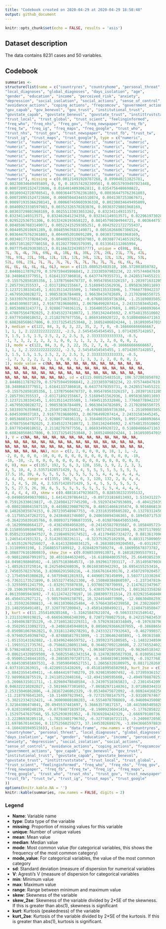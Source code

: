 ```yaml
---
title: "Codebook created on 2020-04-29 at 2020-04-29 18:58:48"
output: github_document
---
```


```r
knitr::opts_chunk$set(echo = FALSE, results = 'asis')
```

## Dataset description
The data contains 8231 cases and 50 variables.

## Codebook

```r
summaries <- 
structure(list(name = c("countryres", "countryhome", "personal_threat", 
"local_diagnoses", "global_diagnoses", "days_isolation", "age", 
"gender", "education", "income", "perceived_risk", "anxiety", 
"depression", "social_isolation", "social_actions", "sense_of_control", 
"avoidance_actions", "coping_actions", "freqcomcov", "government_actions", 
"gov_capab", "gov_benevol", "gov_trust", "institutional_trust", 
"govstate_capab", "govstate_benevol", "govstate_trust", "instittruststate", 
"trust_local", "trust_global", "trust_scient", "feelinginformed", 
"freq_who", "freq_nhs", "freq_gov", "freq_newspaper", "freq_fb", 
"freq_tw", "freq_ig", "freq_maps", "freq_google", "trust_who", 
"trust_nhs", "trust_gov", "trust_newspaper", "trust_fb", "trust_tw", 
"trust_ig", "trust_maps", "trust_google"), type = c("numeric", 
"numeric", "numeric", "numeric", "numeric", "numeric", "numeric", 
"numeric", "numeric", "numeric", "numeric", "numeric", "numeric", 
"numeric", "numeric", "numeric", "numeric", "numeric", "numeric", 
"numeric", "numeric", "numeric", "numeric", "numeric", "numeric", 
"numeric", "numeric", "numeric", "numeric", "numeric", "numeric", 
"numeric", "numeric", "numeric", "numeric", "numeric", "numeric", 
"numeric", "numeric", "numeric", "numeric", "numeric", "numeric", 
"numeric", "numeric", "numeric", "numeric", "numeric", "numeric", 
"numeric"), missing = c(0.00121491920787268, 0.899040213825781, 
0.00230834649495809, 0, 0, 0.183574292309561, 0.00157939497023448, 
0.000728951524723606, 0.0164014093062811, 0.0354756408698822, 
0.00109342728708541, 0.000364475762361803, 0.000364475762361803, 
0.000728951524723606, 0.000850443445510874, 0.0041307253067671, 
0.000971935366298141, 0.000607459603936338, 0.00230834649495809, 
0.00400923338597983, 0.00352326570283076, 0.00303729801968169, 
0.00303729801968169, 0.00255133033653262, 0.832341149313571, 
0.832341149313571, 0.832462641234358, 0.832341149313571, 0.0229619730287936, 
0.029522536751306, 0.0132426193658122, 0.00145790304944721, 0.00364475762361803, 
0.00485967683149071, 0.00522415259385251, 0.00425221722755437, 
0.0044952010691289, 0.00485967683149071, 0.00510266067306524, 
0.00364475762361803, 0.0044952010691289, 0.00303729801968169, 
0.00340177378204349, 0.00400923338597983, 0.00388774146519256, 
0.00571012027700158, 0.0120277001579395, 0.0133641112865994, 
0.00777548293038513, 0.0116632243955777), unique = c(80L, 86L, 
7L, 7L, 4L, 76L, 69L, 4L, 10L, 6L, 30L, 27L, 26L, 21L, 77L, 42L, 
78L, 93L, 22L, 50L, 12L, 12L, 12L, 34L, 12L, 12L, 12L, 30L, 53L, 
52L, 60L, 23L, 7L, 7L, 7L, 7L, 7L, 7L, 7L, 7L, 7L, 6L, 6L, 6L, 
6L, 6L, 6L, 6L, 6L, 6L), mean = c(115.080525483518, 106.572803850782, 
2.84486117876279, 0.579759445996841, 2.23338597983234, 22.975744047619, 
38.3488683377951, 1.61641337386018, 6.64377470355731, 0.242851744552211, 
-0.155752858185356, 1.13787560478737, 0.995478563326157, 1.20397163120567, 
2.2857391355537, -2.03171892155667, 2.51609451562936, 1.09583630011693, 
3.12372138334145, 1.63135114255509, 1.74945135332846, 1.77668778942237, 
2.46795028028272, 1.99853836784409, 1.96630434782609, 2.21702898550725, 
2.58339376359681, 2.25507246376812, -0.676883859736384, -1.25169003505258, 
6.6045309037183, 2.91677819686093, 2.06706499207414, 2.24331583445245, 
2.08536883243771, 2.92886774036115, 1.35648035147669, 1.09571480893664, 
0.470875564782025, 2.83453237410072, 1.3501342445692, 2.67548135510602, 
2.69779349018652, 2.21102707977556, 1.8669349920722, 0.518084066471163, 
0.688268568617806, 0.331732545253048, 2.16052406024244, 1.16189305470191
), median = c(122, 84, 3, 0, 3, 22, 35, 2, 7, 0, -0.166666666666667, 
1, 1, 1, 2.22222222222222, -2.5, 2.54545454545455, 1.07142857142857, 
3, 1.5, 1.5, 1.5, 2.5, 2, 2, 2.5, 3, 2.33333333333333, -0.5, 
-1, 7, 3, 2, 2, 2, 3, 1, 0, 0, 3, 1, 3, 3, 2, 2, 0, 0, 0, 2, 
1), mode = c(122, 84, 3, 0, 3, 22, 35, 2, 7, 0, -0.166666666666667, 
1, 1, 1, 2.22222222222222, -2.5, 2.54545454545455, 1.07142857142857, 
3, 1.5, 1.5, 1.5, 2.5, 2, 2, 2.5, 3, 2.33333333333333, -0.5, 
-1, 7, 3, 2, 2, 2, 3, 1, 0, 0, 3, 1, 3, 3, 2, 2, 0, 0, 0, 2, 
1), mode_value = c(NA, NA, NA, NA, NA, NA, NA, NA, NA, NA, NA, 
NA, NA, NA, NA, NA, NA, NA, NA, NA, NA, NA, NA, NA, NA, NA, NA, 
NA, NA, NA, NA, NA, NA, NA, NA, NA, NA, NA, NA, NA, NA, NA, NA, 
NA, NA, NA, NA, NA, NA, NA), sd = c(115.080525483518, 106.572803850782, 
2.84486117876279, 0.579759445996841, 2.23338597983234, 22.975744047619, 
38.3488683377951, 1.61641337386018, 6.64377470355731, 0.242851744552211, 
-0.155752858185356, 1.13787560478737, 0.995478563326157, 1.20397163120567, 
2.2857391355537, -2.03171892155667, 2.51609451562936, 1.09583630011693, 
3.12372138334145, 1.63135114255509, 1.74945135332846, 1.77668778942237, 
2.46795028028272, 1.99853836784409, 1.96630434782609, 2.21702898550725, 
2.58339376359681, 2.25507246376812, -0.676883859736384, -1.25169003505258, 
6.6045309037183, 2.91677819686093, 2.06706499207414, 2.24331583445245, 
2.08536883243771, 2.92886774036115, 1.35648035147669, 1.09571480893664, 
0.470875564782025, 2.83453237410072, 1.3501342445692, 2.67548135510602, 
2.69779349018652, 2.21102707977556, 1.8669349920722, 0.518084066471163, 
0.688268568617806, 0.331732545253048, 2.16052406024244, 1.16189305470191
), V = c(NA, NA, NA, NA, NA, NA, NA, NA, NA, NA, NA, NA, NA, 
NA, NA, NA, NA, NA, NA, NA, NA, NA, NA, NA, NA, NA, NA, NA, NA, 
NA, NA, NA, NA, NA, NA, NA, NA, NA, NA, NA, NA, NA, NA, NA, NA, 
NA, NA, NA, NA, NA), min = c(2, 2, 0, 0, 0, 0, 18, 1, 1, -2, 
-2, 0, 0, 0, 0, -10, 0, 0, 0, 0, 0, 0, 0, 0, 0, 0, 0, 0, -10, 
-10, -10, -2, 0, 0, 0, 0, 0, 0, 0, 0, 0, 0, 0, 0, 0, 0, 0, 0, 
0, 0), max = c(1357, 192, 5, 6, 3, 120, 150, 3, 9, 2, 2, 3, 3, 
4, 5, 10, 4, 2.53571428571429, 5, 4, 5, 5, 5, 5, 5, 5, 5, 5, 
17.5, 16, 20, 4, 5, 5, 5, 5, 5, 5, 5, 5, 5, 4, 4, 4, 4, 4, 4, 
4, 4, 4), range = c(1355, 190, 5, 6, 3, 120, 132, 2, 8, 4, 4, 
3, 3, 4, 5, 20, 4, 2.53571428571429, 5, 4, 5, 5, 5, 5, 5, 5, 
5, 5, 27.5, 26, 30, 6, 5, 5, 5, 5, 5, 5, 5, 5, 5, 4, 4, 4, 4, 
4, 4, 4, 4, 4), skew = c(0.488181479236875, 0.0285302323595132, 
-0.0490850490370861, 1.64141397864412, -0.897231816813493, 1.53343122743588, 
0.759126338619817, -0.224984127745298, -0.592974347953609, -0.404125639167625, 
-0.0802308041587119, 0.445082390879276, 0.489314666195474, 0.901686813042471, 
0.148263035874153, 0.207239548987753, -0.233163595605282, 0.132783124500679, 
-0.117585247262721, 0.24384681746007, 0.240650894346365, 0.189450717538451, 
-0.364235839185766, 0.00893717906873359, -0.0198706645055348, 
-0.16299960664127, -0.43824984958205, -0.241455827035687, 0.105840572348142, 
0.115895509360708, -1.09517313456741, -0.597174522501884, 0.293711709550851, 
0.0585233106947527, 0.219840929174521, -0.411794957324272, 0.881361709656187, 
1.24654141931321, 2.51420338226111, -0.323753625182936, 0.883317500905918, 
-0.653512676256027, -0.614132804034125, -0.268380199204503, -0.0311927319074945, 
1.31189993198, 1.25688557189912, 2.02848297509274, -0.186995678373782, 
0.386877610100083), skew_2se = c(9.03685309913071, 0.168182995537911, 
-0.908128667991971, 30.4031044632405, -16.6189840035705, 25.6649385239197, 
14.0498198860502, -4.16575183864573, -10.8929617393117, -7.35149587903659, 
-1.4852633725014, 8.2425404268036, 9.06168385942293, 16.6954155253416, 
2.74503578237656, 3.83066291568216, -4.31667616430176, 2.45872970204573, 
-2.17545945388628, 4.50759481281933, 4.44960178145099, 3.50377133302647, 
-6.73631173521899, 0.165327745621308, -0.150840384860597, -1.23734781949776, 
-3.32559951241759, -1.8329175587838, 1.93780278770093, 2.11476223479677, 
-20.1506397605922, -11.0531071439853, 5.43035797434475, 1.08136233582683, 
4.06135905943892, -7.61124742270197, 16.2883097311514, 23.0329235460406, 
46.4504312927121, -5.98579499238791, 16.3244544073906, -12.0863040825937, 
-11.3559226300813, -4.96110306625484, -0.576643854239858, 24.2302266971844, 
23.1402950491481, 37.3207787200043, -3.45014200499211, 7.12404758580477
), kurt = c(11.2554149285168, -1.31625847621074, -0.506333741549142, 
3.23133196919815, -0.666563066340399, 8.72072708027518, 0.242157683453988, 
-1.34940638735229, -0.271601282229311, -0.579293810334049, -0.197638790847954, 
-0.350295133092723, -0.24081845948019, 0.00500293666287055, -0.386886584333161, 
-0.850981867662821, 0.331811249278291, 0.243332177932643, -0.462799037224344, 
-0.979402549398742, -0.874885817913099, -1.21306462485891, -1.09361580190773, 
-1.05153143162882, -1.03496246659752, -1.39592375100585, -1.14832348596391, 
-1.19933121735761, -0.758681208911346, 0.364027092128606, 2.22745524022588, 
0.579824038213131, -1.1293703578379, -1.06368726072015, -0.982645183423583, 
-0.886214320859508, -0.560255461343154, 0.124782805027938, 6.01005613408518, 
-0.950051248441035, -0.288585707287173, -0.348481981309678, -0.19277681539727, 
-0.684538581697531, -0.350590496527151, 1.26656328100975, 0.881712826073443, 
4.0373101263915, -0.42209315428269, -0.451816995650296), kurt_2se = c(104.18860272596, 
-3.88423554149411, -4.68444197740279, 29.9298195007492, -6.17395936152752, 
72.9899682875519, 2.24118522048168, -12.4941590595668, -2.49497088702539, 
-5.26966315011711, -1.82960478840584, -3.24397510365823, -2.23014542097072, 
0.046322210282027, -3.58196677301693, -7.86582971148361, 3.07186834431084, 
2.25315046862886, -4.28167246062329, -9.05340475672092, -8.08924416825629, 
-11.2187976641265, -10.114097923943, -9.72725708147575, -3.93108767467785, 
-5.30212334212421, -4.36009080100283, -4.5554078708869, -6.94609435008512, 
3.32164306474841, 20.4945537441697, 5.36663573817157, -10.4415865405828, 
-9.82831990248159, -9.07784071839724, -8.19099236041414, -5.17762858223786, 
1.15297547637568, 55.5252930391952, -8.78369284242329, -2.666979100736, 
-3.22286938205118, -1.78253401796762, -6.32774016721115, -3.24098720503808, 
11.6978670144366, 8.11752560259273, 37.1445302689276, -3.89436665978838, 
-4.16043859495156)), class = "data.frame", row.names = c("countryres", 
"countryhome", "personal_threat", "local_diagnoses", "global_diagnoses", 
"days_isolation", "age", "gender", "education", "income", "perceived_risk", 
"anxiety", "depression", "social_isolation", "social_actions", 
"sense_of_control", "avoidance_actions", "coping_actions", "freqcomcov", 
"government_actions", "gov_capab", "gov_benevol", "gov_trust", 
"institutional_trust", "govstate_capab", "govstate_benevol", 
"govstate_trust", "instittruststate", "trust_local", "trust_global", 
"trust_scient", "feelinginformed", "freq_who", "freq_nhs", "freq_gov", 
"freq_newspaper", "freq_fb", "freq_tw", "freq_ig", "freq_maps", 
"freq_google", "trust_who", "trust_nhs", "trust_gov", "trust_newspaper", 
"trust_fb", "trust_tw", "trust_ig", "trust_maps", "trust_google"
))
options(knitr.kable.NA = '')
knitr::kable(summaries, row.names = FALSE, digits = 2)
```

### Legend

* __Name__: Variable name
* __type__: Data type of the variable
* __missing__: Proportion of missing values for this variable
* __unique__: Number of unique values
* __mean__: Mean value
* __median__: Median value
* __mode__: Most common value (for categorical variables, this shows the frequency of the most common category)
* **mode_value**: For categorical variables, the value of the most common category
* __sd__: Standard deviation (measure of dispersion for numerical variables
* __V__: Agresti's V (measure of dispersion for categorical variables
* __min__: Minimum value
* __max__: Maximum value
* __range__: Range between minimum and maximum value
* __skew__: Skewness of the variable
* __skew_2se__: Skewness of the variable divided by 2*SE of the skewness. If this is greater than abs(1), skewness is significant
* __kurt__: Kurtosis (peakedness) of the variable
* __kurt_2se__: Kurtosis of the variable divided by 2*SE of the kurtosis. If this is greater than abs(1), kurtosis is significant.
